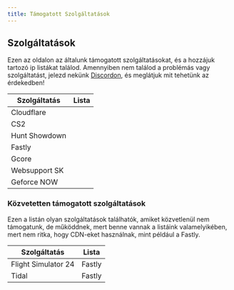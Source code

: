 ```yaml
---
title: Támogatott Szolgáltatások
---
```



## Szolgáltatások
Ezen az oldalon az általunk támogatott szolgáltatásokat, és a hozzájuk tartozó ip listákat találod. Amennyiben nem találod a problémás vagy szolgáltatást, jelezd nekünk [Discordon](https://discord.gg/n2WmGaEn3H), és meglátjuk mit tehetünk az érdekedben!

| Szolgáltatás   | Lista               |
| -------------- | ------------------- |
| Cloudflare     | [<Icon name="external"/>](https://raw.githubusercontent.com/FXTELEKOM/fxtelekom-webpage/refs/heads/main/ips/cloudflare.txt) |
| CS2            | [<Icon name="external"/>](https://raw.githubusercontent.com/FXTELEKOM/fxtelekom-webpage/refs/heads/main/ips/valve-cs2.txt) |
| Hunt Showdown  | [<Icon name="external"/>](https://raw.githubusercontent.com/FXTELEKOM/fxtelekom-webpage/refs/heads/main/ips/hunt.txt) |
| Fastly         | [<Icon name="external"/>](https://raw.githubusercontent.com/FXTELEKOM/fxtelekom-webpage/refs/heads/main/ips/fastly.txt) |
| Gcore          | [<Icon name="external"/>](https://raw.githubusercontent.com/FXTELEKOM/fxtelekom-webpage/refs/heads/main/ips/gcore.txt) |
| Websupport SK  | [<Icon name="external"/>](https://raw.githubusercontent.com/FXTELEKOM/fxtelekom-webpage/refs/heads/main/ips/websupportsk.txt) |
| Geforce NOW    | [<Icon name="external"/>](https://raw.githubusercontent.com/FXTELEKOM/fxtelekom-webpage/refs/heads/main/ips/gfn.txt) |

### Közvetetten támogatott szolgáltatások
Ezen a listán olyan szolgáltatások találhatók, amiket közvetlenül nem támogatunk, de működdnek, mert benne vannak a listáink valamelyikében, mert nem ritka, hogy CDN-eket használnak, mint például a Fastly.

| Szolgáltatás			| Lista               |
| --------------		| ------------------- |
| Flight Simulator 24	| Fastly			  |
| Tidal					| Fastly			  |
